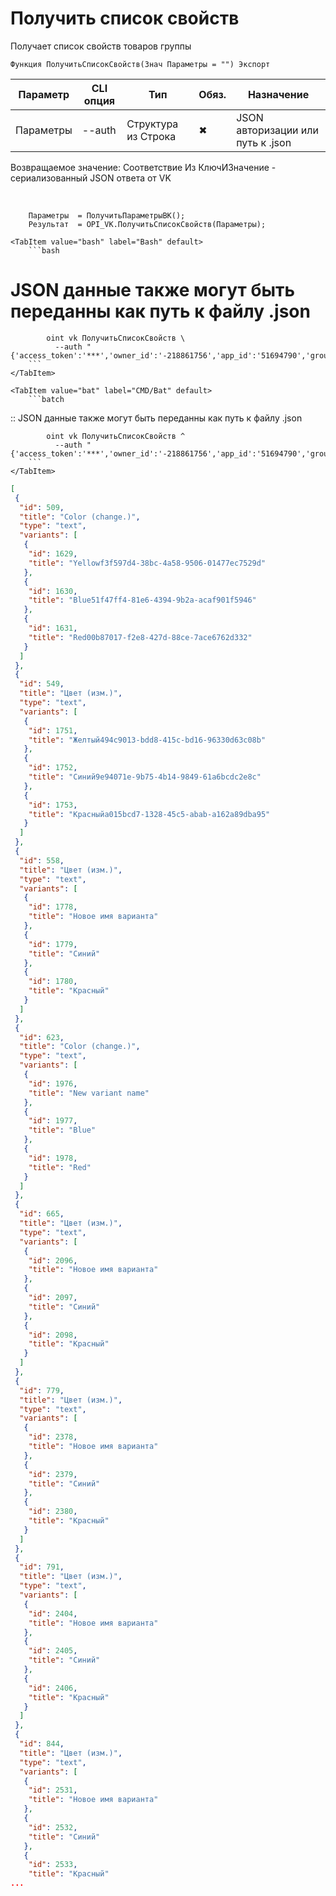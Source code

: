 ﻿---
sidebar_position: 1
---


# Получить список свойств
 Получает список свойств товаров группы



`Функция ПолучитьСписокСвойств(Знач Параметры = "") Экспорт`

  | Параметр | CLI опция | Тип | Обяз. | Назначение |
  |-|-|-|-|-|
  | Параметры | --auth | Структура из Строка | &#x2716; | JSON авторизации или путь к .json |

  
  Возвращаемое значение:   Соответствие Из КлючИЗначение - сериализованный JSON ответа от VK

<br/>




```bsl title="Пример использования для 1С:Предприятие/OneScript"
    Параметры  = ПолучитьПараметрыВК();
    Результат  = OPI_VK.ПолучитьСписокСвойств(Параметры);
```
    

 <Tabs>
  
    <TabItem value="bash" label="Bash" default>
        ```bash
# JSON данные также могут быть переданны как путь к файлу .json

            oint vk ПолучитьСписокСвойств \
              --auth "{'access_token':'***','owner_id':'-218861756','app_id':'51694790','group_id':'218861756'}"
        ```
    </TabItem>
  
    <TabItem value="bat" label="CMD/Bat" default>
        ```batch
:: JSON данные также могут быть переданны как путь к файлу .json

            oint vk ПолучитьСписокСвойств ^
              --auth "{'access_token':'***','owner_id':'-218861756','app_id':'51694790','group_id':'218861756'}"
        ```
    </TabItem>
</Tabs>


```json title="Результат"
[
 {
  "id": 509,
  "title": "Color (change.)",
  "type": "text",
  "variants": [
   {
    "id": 1629,
    "title": "Yellowf3f597d4-38bc-4a58-9506-01477ec7529d"
   },
   {
    "id": 1630,
    "title": "Blue51f47ff4-81e6-4394-9b2a-acaf901f5946"
   },
   {
    "id": 1631,
    "title": "Red00b87017-f2e8-427d-88ce-7ace6762d332"
   }
  ]
 },
 {
  "id": 549,
  "title": "Цвет (изм.)",
  "type": "text",
  "variants": [
   {
    "id": 1751,
    "title": "Желтый494c9013-bdd8-415c-bd16-96330d63c08b"
   },
   {
    "id": 1752,
    "title": "Синий9e94071e-9b75-4b14-9849-61a6bcdc2e8c"
   },
   {
    "id": 1753,
    "title": "Красныйa015bcd7-1328-45c5-abab-a162a89dba95"
   }
  ]
 },
 {
  "id": 558,
  "title": "Цвет (изм.)",
  "type": "text",
  "variants": [
   {
    "id": 1778,
    "title": "Новое имя варианта"
   },
   {
    "id": 1779,
    "title": "Синий"
   },
   {
    "id": 1780,
    "title": "Красный"
   }
  ]
 },
 {
  "id": 623,
  "title": "Color (change.)",
  "type": "text",
  "variants": [
   {
    "id": 1976,
    "title": "New variant name"
   },
   {
    "id": 1977,
    "title": "Blue"
   },
   {
    "id": 1978,
    "title": "Red"
   }
  ]
 },
 {
  "id": 665,
  "title": "Цвет (изм.)",
  "type": "text",
  "variants": [
   {
    "id": 2096,
    "title": "Новое имя варианта"
   },
   {
    "id": 2097,
    "title": "Синий"
   },
   {
    "id": 2098,
    "title": "Красный"
   }
  ]
 },
 {
  "id": 779,
  "title": "Цвет (изм.)",
  "type": "text",
  "variants": [
   {
    "id": 2378,
    "title": "Новое имя варианта"
   },
   {
    "id": 2379,
    "title": "Синий"
   },
   {
    "id": 2380,
    "title": "Красный"
   }
  ]
 },
 {
  "id": 791,
  "title": "Цвет (изм.)",
  "type": "text",
  "variants": [
   {
    "id": 2404,
    "title": "Новое имя варианта"
   },
   {
    "id": 2405,
    "title": "Синий"
   },
   {
    "id": 2406,
    "title": "Красный"
   }
  ]
 },
 {
  "id": 844,
  "title": "Цвет (изм.)",
  "type": "text",
  "variants": [
   {
    "id": 2531,
    "title": "Новое имя варианта"
   },
   {
    "id": 2532,
    "title": "Синий"
   },
   {
    "id": 2533,
    "title": "Красный"
...
```
